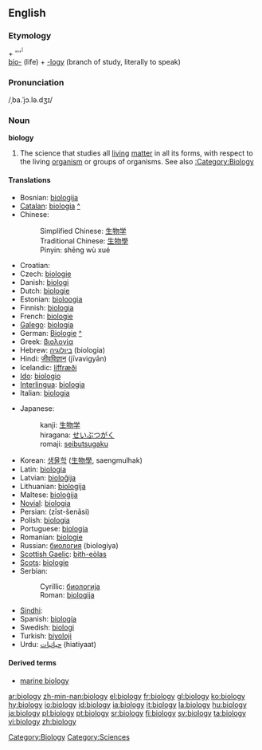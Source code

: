 {{wikipedia}}
==English==

===Etymology===
{{AGr.}} '''{{polytonic|[[βίος]]}}''' + '''{{polytonic|[[-λογία]]}}́́́<br/>
[[bio-]] (life) + [[-logy]] (branch of study, literally to speak)

===Pronunciation===
/ˌba.ˈjɔ.lə.dʒɪ/

===Noun===
'''biology'''

# The science that studies all [[living]] [[matter]] in all its forms, with respect to the living [[organism]] or groups of organisms.  See also [[:Category:Biology]]

====Translations====
{{top}}
*Bosnian: [[biologija#Bosnian|biologija]] {{f}}
*[[Catalan]]: [[biologia]] {{f}} [[:ca:biologia|^]]
*Chinese:
*:Simplified Chinese: [[生物学]]
*:Traditional Chinese: [[生物學]]
*:Pinyin: shēng wù xué
*Croatian: {{t|hr|biologija|f}}
*Czech: [[biologie]] {{f}}
*Danish: [[biologi]]
*Dutch: [[biologie]]
*Estonian: [[bioloogia]]
*Finnish: [[biologia]]
*French: [[biologie]] {{f}}
*[[Galego]]: [[biología]] {{f}}
*German: [[Biologie]] {{f}} [[:de:Biologie|^]]
*Greek: [[βιολογία]] {{f}}
*Hebrew: [[ביולוגיה]] (biologia) {{f}}
*Hindi: [[जीवविज्ञान]] (jīvavigyān)
*Icelandic: [[líffræði]] {{f}}
*[[Ido]]: [[biologio]]
*[[Interlingua]]: [[biologia]]
*Italian: [[biologia]] {{f}}
{{mid}}
*Japanese:
*:kanji: [[生物学]]
*:hiragana: [[せいぶつがく]]
*:romaji: [[seibutsugaku]]
*Korean: [[생물학]] ([[生物學]], saengmulhak)
*Latin: [[biologia]] {{f}}
*Latvian: [[bioloĝija]] {{f}}
*Lithuanian: [[biologija]] {{f}}
*Maltese: [[bioloġija]]
*[[Novial]]: [[biologia]]
*Persian: {{FAchar|[[زیست‌شناسی]]}} (zīst-šenāsi)
*Polish: [[biologia]] {{f}}
*Portuguese: [[biologia]] {{f}}
*Romanian: [[biologie]] {{f}}
*Russian: [[биология]] (biologiya)
*[[Scottish Gaelic]]: [[bith-eòlas]] {{m}}
*[[Scots]]: [[biologie]]
*Serbian:
*:Cyrillic: [[биологија#Serbian|биологија]] {{f}}
*:Roman: [[biologija#Serbian|biologija]] {{f}}
*[[Sindhi]]: {{SDchar|[[جِياڀياسُ]]}} {{m}}
*Spanish: [[biología]] {{f}}
*Swedish: [[biologi]] {{c}}
*Turkish: [[biyoloji]]
*Urdu: [[حیاتیات]] (hiatiyaat) {{f}}
{{bottom}}

====Derived terms====
*[[marine biology]]

[[Category:Biology]]
[[Category:Sciences]]

[[ar:biology]]
[[zh-min-nan:biology]]
[[el:biology]]
[[fr:biology]]
[[gl:biology]]
[[ko:biology]]
[[hy:biology]]
[[io:biology]]
[[id:biology]]
[[ia:biology]]
[[it:biology]]
[[la:biology]]
[[hu:biology]]
[[ja:biology]]
[[pl:biology]]
[[pt:biology]]
[[sr:biology]]
[[fi:biology]]
[[sv:biology]]
[[ta:biology]]
[[vi:biology]]
[[zh:biology]]